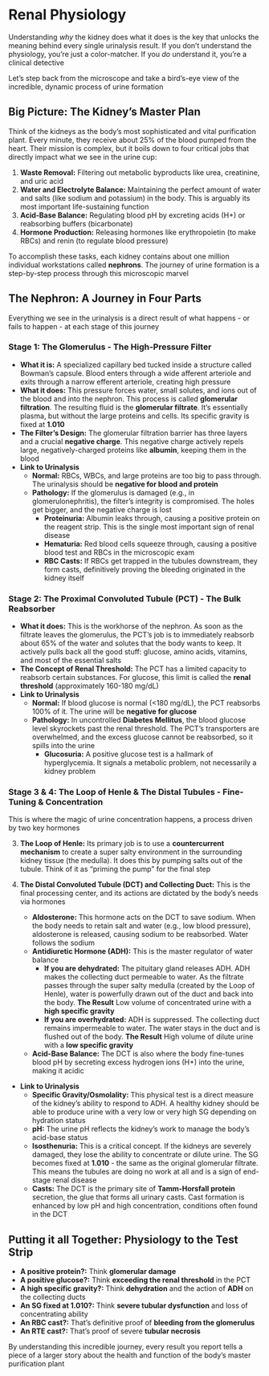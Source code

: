 # Renal Physiology {-}

Understanding *why* the kidney does what it does is the key that unlocks the meaning behind every single urinalysis result. If you don't understand the physiology, you're just a color-matcher. If you *do* understand it, you're a clinical detective

Let's step back from the microscope and take a bird's-eye view of the incredible, dynamic process of urine formation

## **Big Picture: The Kidney's Master Plan** {-}

Think of the kidneys as the body's most sophisticated and vital purification plant. Every minute, they receive about 25% of the blood pumped from the heart. Their mission is complex, but it boils down to four critical jobs that directly impact what we see in the urine cup:

1.  **Waste Removal:** Filtering out metabolic byproducts like urea, creatinine, and uric acid
2.  **Water and Electrolyte Balance:** Maintaining the perfect amount of water and salts (like sodium and potassium) in the body. This is arguably its most important life-sustaining function
3.  **Acid-Base Balance:** Regulating blood pH by excreting acids (H+) or reabsorbing buffers (bicarbonate)
4.  **Hormone Production:** Releasing hormones like erythropoietin (to make RBCs) and renin (to regulate blood pressure)

To accomplish these tasks, each kidney contains about one million individual workstations called **nephrons**. The journey of urine formation is a step-by-step process through this microscopic marvel

## **The Nephron: A Journey in Four Parts** {-}

Everything we see in the urinalysis is a direct result of what happens - or fails to happen - at each stage of this journey

### **Stage 1: The Glomerulus  -  The High-Pressure Filter** {-}

*   **What it is:** A specialized capillary bed tucked inside a structure called Bowman's capsule. Blood enters through a wide afferent arteriole and exits through a narrow efferent arteriole, creating high pressure
*   **What it does:** This pressure forces water, small solutes, and ions out of the blood and into the nephron. This process is called **glomerular filtration**. The resulting fluid is the **glomerular filtrate**. It's essentially plasma, but without the large proteins and cells. Its specific gravity is fixed at **1.010**
*   **The Filter's Design:** The glomerular filtration barrier has three layers and a crucial **negative charge**. This negative charge actively repels large, negatively-charged proteins like **albumin**, keeping them in the blood
*   **Link to Urinalysis**
    *   **Normal:** RBCs, WBCs, and large proteins are too big to pass through. The urinalysis should be **negative for blood and protein**
    *   **Pathology:** If the glomerulus is damaged (e.g., in glomerulonephritis), the filter's integrity is compromised. The holes get bigger, and the negative charge is lost
        *   **Proteinuria:** Albumin leaks through, causing a positive protein on the reagent strip. This is the single most important sign of renal disease
        *   **Hematuria:** Red blood cells squeeze through, causing a positive blood test and RBCs in the microscopic exam
        *   **RBC Casts:** If RBCs get trapped in the tubules downstream, they form casts, definitively proving the bleeding originated in the kidney itself

### **Stage 2: The Proximal Convoluted Tubule (PCT)  -  The Bulk Reabsorber** {-}

*   **What it does:** This is the workhorse of the nephron. As soon as the filtrate leaves the glomerulus, the PCT's job is to immediately reabsorb about 65% of the water and solutes that the body wants to keep. It actively pulls back all the good stuff: glucose, amino acids, vitamins, and most of the essential salts
*   **The Concept of Renal Threshold:** The PCT has a limited capacity to reabsorb certain substances. For glucose, this limit is called the **renal threshold** (approximately 160-180 mg/dL)
*   **Link to Urinalysis**
    *   **Normal:** If blood glucose is normal (<180 mg/dL), the PCT reabsorbs 100% of it. The urine will be **negative for glucose**
    *   **Pathology:** In uncontrolled **Diabetes Mellitus**, the blood glucose level skyrockets past the renal threshold. The PCT's transporters are overwhelmed, and the excess glucose cannot be reabsorbed, so it spills into the urine
        *   **Glucosuria:** A positive glucose test is a hallmark of hyperglycemia. It signals a metabolic problem, not necessarily a kidney problem

### **Stage 3 & 4: The Loop of Henle & The Distal Tubules  -  Fine-Tuning & Concentration** {-}

This is where the magic of urine concentration happens, a process driven by two key hormones

3.   **The Loop of Henle:** Its primary job is to use a **countercurrent mechanism** to create a super salty environment in the surrounding kidney tissue (the medulla). It does this by pumping salts out of the tubule. Think of it as "priming the pump" for the final step

4.  **The Distal Convoluted Tubule (DCT) and Collecting Duct:** This is the final processing center, and its actions are dictated by the body's needs via hormones
    *   **Aldosterone:** This hormone acts on the DCT to save sodium. When the body needs to retain salt and water (e.g., low blood pressure), aldosterone is released, causing sodium to be reabsorbed. Water follows the sodium
    *   **Antidiuretic Hormone (ADH):** This is the master regulator of water balance
        *   **If you are dehydrated:** The pituitary gland releases ADH. ADH makes the collecting duct permeable to water. As the filtrate passes through the super salty medulla (created by the Loop of Henle), water is powerfully drawn out of the duct and back into the body. **The Result** Low volume of concentrated urine with a **high specific gravity**
        *   **If you are overhydrated:** ADH is suppressed. The collecting duct remains impermeable to water. The water stays in the duct and is flushed out of the body. **The Result** High volume of dilute urine with a **low specific gravity**
    *   **Acid-Base Balance:** The DCT is also where the body fine-tunes blood pH by secreting excess hydrogen ions (H+) into the urine, making it acidic

*   **Link to Urinalysis**
    *   **Specific Gravity/Osmolality:** This physical test is a direct measure of the kidney's ability to respond to ADH. A healthy kidney should be able to produce urine with a very low or very high SG depending on hydration status
    *   **pH:** The urine pH reflects the kidney's work to manage the body's acid-base status
    *   **Isosthenuria:** This is a critical concept. If the kidneys are severely damaged, they lose the ability to concentrate or dilute urine. The SG becomes fixed at **1.010** - the same as the original glomerular filtrate. This means the tubules are doing no work at all and is a sign of end-stage renal disease
    *   **Casts:** The DCT is the primary site of **Tamm-Horsfall protein** secretion, the glue that forms all urinary casts. Cast formation is enhanced by low pH and high concentration, conditions often found in the DCT

## **Putting it all Together: Physiology to the Test Strip** {-}

*   **A positive protein?:** Think **glomerular damage**
*   **A positive glucose?:** Think **exceeding the renal threshold** in the PCT
*   **A high specific gravity?:** Think **dehydration** and the action of **ADH** on the collecting ducts
*   **An SG fixed at 1.010?:** Think **severe tubular dysfunction** and loss of concentrating ability
*   **An RBC cast?:** That's definitive proof of **bleeding from the glomerulus**
*   **An RTE cast?:** That's proof of severe **tubular necrosis**

By understanding this incredible journey, every result you report tells a piece of a larger story about the health and function of the body's master purification plant
